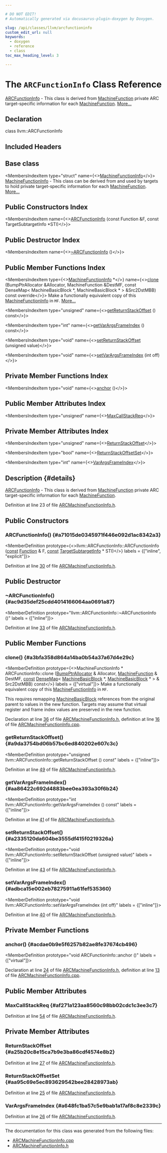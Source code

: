 ```yaml
---

# DO NOT EDIT!
# Automatically generated via docusaurus-plugin-doxygen by Doxygen.

slug: /api/classes/llvm/arcfunctioninfo
custom_edit_url: null
keywords:
  - doxygen
  - reference
  - class
toc_max_heading_level: 3

---
```





# The `ARCFunctionInfo` Class Reference

<DoxygenPage pluginConfig={pluginConfig}>

<a href="/docs/api/classes/llvm/arcfunctioninfo">ARCFunctionInfo</a> - This class is derived from <a href="/docs/api/classes/llvm/machinefunction">MachineFunction</a> private ARC target-specific information for each <a href="/docs/api/classes/llvm/machinefunction">MachineFunction</a>. <a href="#details">More...</a>

## Declaration

<CodeBlock>class llvm::ARCFunctionInfo</CodeBlock>

## Included Headers

<IncludesList>
<IncludesListItem
  filePath="Target/ARC/ARCMachineFunctionInfo.h"
  permalink="/docs/api/files/lib/lib/target/lib/target/arc/arcmachinefunctioninfo-h"
  isLocal="true" />
</IncludesList>

## Base class

<MembersIndex>

<MembersIndexItem
  type="struct"
  name={<><a href="/docs/api/structs/llvm/machinefunctioninfo">MachineFunctionInfo</a></>}>
<a href="/docs/api/structs/llvm/machinefunctioninfo">MachineFunctionInfo</a> - This class can be derived from and used by targets to hold private target-specific information for each <a href="/docs/api/classes/llvm/machinefunction">MachineFunction</a>. <a href="/docs/api/structs/llvm/machinefunctioninfo/#details">More...</a>
</MembersIndexItem>

</MembersIndex>

## Public Constructors Index

<MembersIndex>

<MembersIndexItem
  name={<><a href="#a71015de0345971f446e092d1ac8342a3">ARCFunctionInfo</a> (const Function &amp;F, const TargetSubtargetInfo &#42;STI)</>}>
</MembersIndexItem>

</MembersIndex>

## Public Destructor Index

<MembersIndex>

<MembersIndexItem
  name={<><a href="#ac9d35def25cdd4014166064aa0691a87">~ARCFunctionInfo</a> ()</>}>
</MembersIndexItem>

</MembersIndex>

## Public Member Functions Index

<MembersIndex>

<MembersIndexItem
  type={<><a href="/docs/api/structs/llvm/machinefunctioninfo">MachineFunctionInfo</a> &#42;</>}
  name={<><a href="#a3bfa358d864a14ba0b54a37a67d4e29c">clone</a> (BumpPtrAllocator &amp;Allocator, MachineFunction &amp;DestMF, const DenseMap&lt; MachineBasicBlock &#42;, MachineBasicBlock &#42; &gt; &amp;Src2DstMBB) const override</>}>
Make a functionally equivalent copy of this <a href="/docs/api/structs/llvm/machinefunctioninfo">MachineFunctionInfo</a> in <code>MF</code>. <a href="#a3bfa358d864a14ba0b54a37a67d4e29c">More...</a>
</MembersIndexItem>

<MembersIndexItem
  type="unsigned"
  name={<><a href="#a9da3754bd06b57bc6ed840202e607c3c">getReturnStackOffset</a> () const</>}>
</MembersIndexItem>

<MembersIndexItem
  type="int"
  name={<><a href="#aa86422c692d4883bee0ea393a30f6b24">getVarArgsFrameIndex</a> () const</>}>
</MembersIndexItem>

<MembersIndexItem
  type="void"
  name={<><a href="#a2335120da604be3555df415f0219326a">setReturnStackOffset</a> (unsigned value)</>}>
</MembersIndexItem>

<MembersIndexItem
  type="void"
  name={<><a href="#adbca15e002eb78275911a61fef535360">setVarArgsFrameIndex</a> (int off)</>}>
</MembersIndexItem>

</MembersIndex>

## Private Member Functions Index

<MembersIndex>

<MembersIndexItem
  type="void"
  name={<><a href="#acdae0b9e5f6257b82ae8fe37674cb496">anchor</a> ()</>}>
</MembersIndexItem>

</MembersIndex>

## Public Member Attributes Index

<MembersIndex>

<MembersIndexItem
  type="unsigned"
  name={<><a href="#af271a123aa8560c98bb02cdc1c3ee3c7">MaxCallStackReq</a></>}>
</MembersIndexItem>

</MembersIndex>

## Private Member Attributes Index

<MembersIndex>

<MembersIndexItem
  type="unsigned"
  name={<><a href="#a25b20c8e15ca7b9e3ba86cdf4574e8b2">ReturnStackOffset</a></>}>
</MembersIndexItem>

<MembersIndexItem
  type="bool"
  name={<><a href="#aa95c69e5ec893629542bee28428973ab">ReturnStackOffsetSet</a></>}>
</MembersIndexItem>

<MembersIndexItem
  type="int"
  name={<><a href="#a648fc1ba57c5e9bab1a17af8c8e2339c">VarArgsFrameIndex</a></>}>
</MembersIndexItem>

</MembersIndex>

## Description {#details}

<a href="/docs/api/classes/llvm/arcfunctioninfo">ARCFunctionInfo</a> - This class is derived from <a href="/docs/api/classes/llvm/machinefunction">MachineFunction</a> private ARC target-specific information for each <a href="/docs/api/classes/llvm/machinefunction">MachineFunction</a>.

Definition at line 23 of file <a href="/docs/api/files/lib/lib/target/lib/target/arc/arcmachinefunctioninfo-h">ARCMachineFunctionInfo.h</a>.

<SectionDefinition>

## Public Constructors

### ARCFunctionInfo() {#a71015de0345971f446e092d1ac8342a3}

<MemberDefinition
  prototype={<>llvm::ARCFunctionInfo::ARCFunctionInfo (<a href="/docs/api/files/lib/lib/target/lib/target/aarch64/aarch64promoteconstant-cpp/#a90f8350fecae261c25be85d38b451bff">const</a> <a href="/docs/api/classes/llvm/function">Function</a> &amp; F, <a href="/docs/api/files/lib/lib/target/lib/target/aarch64/aarch64promoteconstant-cpp/#a90f8350fecae261c25be85d38b451bff">const</a> <a href="/docs/api/classes/llvm/targetsubtargetinfo">TargetSubtargetInfo</a> &#42; STI)</>}
  labels = {["inline", "explicit"]}>

Definition at line <a href="/docs/api/files/lib/lib/target/lib/target/arc/arcmachinefunctioninfo-h/#l00030">30</a> of file <a href="/docs/api/files/lib/lib/target/lib/target/arc/arcmachinefunctioninfo-h">ARCMachineFunctionInfo.h</a>.
</MemberDefinition>

</SectionDefinition>

<SectionDefinition>

## Public Destructor

### ~ARCFunctionInfo() {#ac9d35def25cdd4014166064aa0691a87}

<MemberDefinition
  prototype="llvm::ARCFunctionInfo::~ARCFunctionInfo ()"
  labels = {["inline"]}>

Definition at line <a href="/docs/api/files/lib/lib/target/lib/target/arc/arcmachinefunctioninfo-h/#l00033">33</a> of file <a href="/docs/api/files/lib/lib/target/lib/target/arc/arcmachinefunctioninfo-h">ARCMachineFunctionInfo.h</a>.
</MemberDefinition>

</SectionDefinition>

<SectionDefinition>

## Public Member Functions

### clone() {#a3bfa358d864a14ba0b54a37a67d4e29c}

<MemberDefinition
  prototype={<>MachineFunctionInfo &#42; ARCFunctionInfo::clone (<a href="/docs/api/namespaces/llvm/#a8e612822d4ba7bb36c9c79582a567108">BumpPtrAllocator</a> &amp; Allocator, <a href="/docs/api/classes/llvm/machinefunction">MachineFunction</a> &amp; DestMF, <a href="/docs/api/files/lib/lib/target/lib/target/aarch64/aarch64promoteconstant-cpp/#a90f8350fecae261c25be85d38b451bff">const</a> <a href="/docs/api/classes/llvm/densemap">DenseMap</a>&lt; <a href="/docs/api/classes/llvm/machinebasicblock">MachineBasicBlock</a> &#42;, <a href="/docs/api/classes/llvm/machinebasicblock">MachineBasicBlock</a> &#42; &gt; &amp; Src2DstMBB) const</>}
  labels = {["virtual"]}>
Make a functionally equivalent copy of this <a href="/docs/api/structs/llvm/machinefunctioninfo">MachineFunctionInfo</a> in <code>MF</code>.

This requires remapping <a href="/docs/api/classes/llvm/machinebasicblock">MachineBasicBlock</a> references from the original parent to values in the new function. Targets may assume that virtual register and frame index values are preserved in the new function.

Declaration at line <a href="/docs/api/files/lib/lib/target/lib/target/arc/arcmachinefunctioninfo-h/#l00036">36</a> of file <a href="/docs/api/files/lib/lib/target/lib/target/arc/arcmachinefunctioninfo-h">ARCMachineFunctionInfo.h</a>, definition at line <a href="/docs/api/files/lib/lib/target/lib/target/arc/arcmachinefunctioninfo-cpp/#l00016">16</a> of file <a href="/docs/api/files/lib/lib/target/lib/target/arc/arcmachinefunctioninfo-cpp">ARCMachineFunctionInfo.cpp</a>.
</MemberDefinition>

### getReturnStackOffset() {#a9da3754bd06b57bc6ed840202e607c3c}

<MemberDefinition
  prototype="unsigned llvm::ARCFunctionInfo::getReturnStackOffset () const"
  labels = {["inline"]}>

Definition at line <a href="/docs/api/files/lib/lib/target/lib/target/arc/arcmachinefunctioninfo-h/#l00049">49</a> of file <a href="/docs/api/files/lib/lib/target/lib/target/arc/arcmachinefunctioninfo-h">ARCMachineFunctionInfo.h</a>.
</MemberDefinition>

### getVarArgsFrameIndex() {#aa86422c692d4883bee0ea393a30f6b24}

<MemberDefinition
  prototype="int llvm::ARCFunctionInfo::getVarArgsFrameIndex () const"
  labels = {["inline"]}>

Definition at line <a href="/docs/api/files/lib/lib/target/lib/target/arc/arcmachinefunctioninfo-h/#l00041">41</a> of file <a href="/docs/api/files/lib/lib/target/lib/target/arc/arcmachinefunctioninfo-h">ARCMachineFunctionInfo.h</a>.
</MemberDefinition>

### setReturnStackOffset() {#a2335120da604be3555df415f0219326a}

<MemberDefinition
  prototype="void llvm::ARCFunctionInfo::setReturnStackOffset (unsigned value)"
  labels = {["inline"]}>

Definition at line <a href="/docs/api/files/lib/lib/target/lib/target/arc/arcmachinefunctioninfo-h/#l00043">43</a> of file <a href="/docs/api/files/lib/lib/target/lib/target/arc/arcmachinefunctioninfo-h">ARCMachineFunctionInfo.h</a>.
</MemberDefinition>

### setVarArgsFrameIndex() {#adbca15e002eb78275911a61fef535360}

<MemberDefinition
  prototype="void llvm::ARCFunctionInfo::setVarArgsFrameIndex (int off)"
  labels = {["inline"]}>

Definition at line <a href="/docs/api/files/lib/lib/target/lib/target/arc/arcmachinefunctioninfo-h/#l00040">40</a> of file <a href="/docs/api/files/lib/lib/target/lib/target/arc/arcmachinefunctioninfo-h">ARCMachineFunctionInfo.h</a>.
</MemberDefinition>

</SectionDefinition>

<SectionDefinition>

## Private Member Functions

### anchor() {#acdae0b9e5f6257b82ae8fe37674cb496}

<MemberDefinition
  prototype="void ARCFunctionInfo::anchor ()"
  labels = {["virtual"]}>

Declaration at line <a href="/docs/api/files/lib/lib/target/lib/target/arc/arcmachinefunctioninfo-h/#l00024">24</a> of file <a href="/docs/api/files/lib/lib/target/lib/target/arc/arcmachinefunctioninfo-h">ARCMachineFunctionInfo.h</a>, definition at line <a href="/docs/api/files/lib/lib/target/lib/target/arc/arcmachinefunctioninfo-cpp/#l00013">13</a> of file <a href="/docs/api/files/lib/lib/target/lib/target/arc/arcmachinefunctioninfo-cpp">ARCMachineFunctionInfo.cpp</a>.
</MemberDefinition>

</SectionDefinition>

<SectionDefinition>

## Public Member Attributes

### MaxCallStackReq {#af271a123aa8560c98bb02cdc1c3ee3c7}

<MemberDefinition
  prototype="unsigned llvm::ARCFunctionInfo::MaxCallStackReq">

Definition at line <a href="/docs/api/files/lib/lib/target/lib/target/arc/arcmachinefunctioninfo-h/#l00054">54</a> of file <a href="/docs/api/files/lib/lib/target/lib/target/arc/arcmachinefunctioninfo-h">ARCMachineFunctionInfo.h</a>.
</MemberDefinition>

</SectionDefinition>

<SectionDefinition>

## Private Member Attributes

### ReturnStackOffset {#a25b20c8e15ca7b9e3ba86cdf4574e8b2}

<MemberDefinition
  prototype="unsigned llvm::ARCFunctionInfo::ReturnStackOffset">

Definition at line <a href="/docs/api/files/lib/lib/target/lib/target/arc/arcmachinefunctioninfo-h/#l00027">27</a> of file <a href="/docs/api/files/lib/lib/target/lib/target/arc/arcmachinefunctioninfo-h">ARCMachineFunctionInfo.h</a>.
</MemberDefinition>

### ReturnStackOffsetSet {#aa95c69e5ec893629542bee28428973ab}

<MemberDefinition
  prototype="bool llvm::ARCFunctionInfo::ReturnStackOffsetSet">

Definition at line <a href="/docs/api/files/lib/lib/target/lib/target/arc/arcmachinefunctioninfo-h/#l00025">25</a> of file <a href="/docs/api/files/lib/lib/target/lib/target/arc/arcmachinefunctioninfo-h">ARCMachineFunctionInfo.h</a>.
</MemberDefinition>

### VarArgsFrameIndex {#a648fc1ba57c5e9bab1a17af8c8e2339c}

<MemberDefinition
  prototype="int llvm::ARCFunctionInfo::VarArgsFrameIndex">

Definition at line <a href="/docs/api/files/lib/lib/target/lib/target/arc/arcmachinefunctioninfo-h/#l00026">26</a> of file <a href="/docs/api/files/lib/lib/target/lib/target/arc/arcmachinefunctioninfo-h">ARCMachineFunctionInfo.h</a>.
</MemberDefinition>

</SectionDefinition>

<hr/>

The documentation for this class was generated from the following files:

<ul>
<li><a href="/docs/api/files/lib/lib/target/lib/target/arc/arcmachinefunctioninfo-cpp">ARCMachineFunctionInfo.cpp</a></li>
<li><a href="/docs/api/files/lib/lib/target/lib/target/arc/arcmachinefunctioninfo-h">ARCMachineFunctionInfo.h</a></li>
</ul>

</DoxygenPage>
